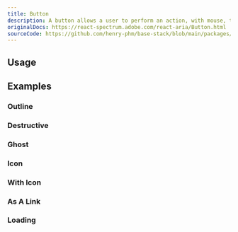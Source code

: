 ```yaml
---
title: Button
description: A button allows a user to perform an action, with mouse, touch, and keyboard interactions.
originalDocs: https://react-spectrum.adobe.com/react-aria/Button.html
sourceCode: https://github.com/henry-phm/base-stack/blob/main/packages/ui/src/components/Button.tsx
---
```


## Usage

<ComponentPreview name="ButtonDemo" />

## Examples

### Outline

<ComponentPreview name="ButtonOutline" />

### Destructive

<ComponentPreview name="ButtonDestructive" />

### Ghost

<ComponentPreview name="ButtonGhost" />

### Icon

<ComponentPreview name="ButtonIcon" />

### With Icon

<ComponentPreview name="ButtonWithIcon" />

### As A Link

<ComponentPreview name="ButtonAsALink" />

### Loading

<ComponentPreview name="ButtonLoading" />
